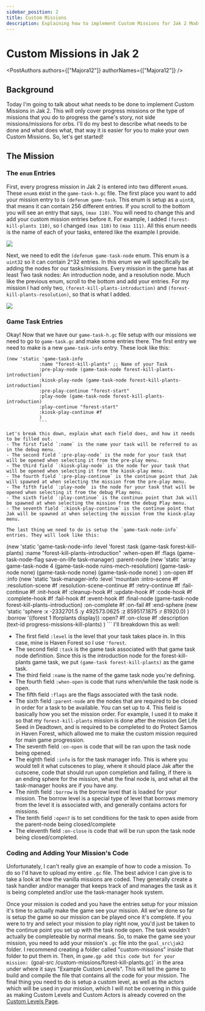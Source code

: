 ---
sidebar_position: 2
title: Custom Missions
description: Explaining how to implement Custom Missions for Jak 2 Mods
---

# Custom Missions in Jak 2

<PostAuthors authors={["Majora12"]} authorNames={["Majora12"]} />

## Background

Today I'm going to talk about what needs to be done to implement Custom Missions in Jak 2. This will only cover progress missions or the type of missions that you do to progress the game's story, not side missions/missions for orbs. I'll do my best to describe what needs to be done and what does what, that way it is easier for you to make your own Custom Missions. So, let's get started!

## The Mission

### The `enum` Entries

First, every progress mission in Jak 2 is entered into two different `enum`s. These `enum`s exist in the `game-task-h.gc` file. The first place you want to add your mission entry to is `(defenum game-task`. This enum is setup as a `uint8`, that means it can contain 256 different entries. If you scroll to the bottom you will see an entry that says, `(max 110)`. You will need to change this and add your custom mission entries before it. For example, I added `(forest-kill-plants 110)`, so I changed `(max 110)` to `(max 111)`. All this enum needs is the name of each of your tasks, entered like the example I provide.

![](./img/custom_missions/game-task-entry.png)

Next, we need to edit the `(defenum game-task-node` enum. This enum is a `uint32` so it can contain 2^32 entries. In this enum we will specifically be adding the nodes for our tasks/missions. Every mission in the game has at least Two task nodes: An introduction node, and a resolution node. Much like the previous enum, scroll to the bottom and add your entries. For my mission I had only two, `(forest-kill-plants-introduction)` and `(forest-kill-plants-resolution)`, so that is what I added. 

![](./img/custom_missions/game-task-node-entry.png)

### Game Task Entries 

Okay! Now that we have our `game-task-h.gc` file setup with our missions we need to go to `game-task.gc` and make some entries there. The first entry we need to make is a new `game-task-info` entry. These look like this:
```
(new 'static 'game-task-info
            :name "forest-kill-plants" ;; Name of your Task 
            :pre-play-node (game-task-node forest-kill-plants-introduction)
            :kiosk-play-node (game-task-node forest-kill-plants-introduction)
            :pre-play-continue "forest-start"
            :play-node (game-task-node forest-kill-plants-introduction)
            :play-continue "forest-start"
            :kiosk-play-continue #f
            )
            ```

Let's break this down, explain what each field does, and how it needs to be filled out. 
- The first field `:name` is the name your task will be referred to as in the debug menu.
- The second field `:pre-play-node` is the node for your task that will be opened when selecting it from the pre-play menu.
- The third field `:kiosk-play-node` is the node for your task that will be opened when selecting it from the kiosk-play menu.
- The fourth field `:pre-play-continue` is the continue point that Jak will spawned at when selecting the mission from the pre-play menu.
- The fifth field `:play-node` is the node for your task that will be opened when selecting it from the debug Play menu.
- The sixth field `:play-continue` is the continue point that Jak will be spawned at when selecting the mission from the debug Play menu.
- The seventh field `:kiosk-play-continue` is the continue point that Jak will be spawned at when selecting the mission from the kiosk-play menu.

The last thing we need to do is setup the `game-task-node-info` entries. They will look like this: 

```
(new 'static 'game-task-node-info
            :level 'forest
            :task (game-task forest-kill-plants)
            :name "forest-kill-plants-introduction"
            :when-open #f
            :flags (game-task-node-flag save-on-life task-manager)
            :parent-node (new 'static 'array game-task-node 4
              (game-task-node ruins-mech-resolution)
              (game-task-node none)
              (game-task-node none)
              (game-task-node none)
              )
            :on-open #f
            :info (new 'static 'task-manager-info
              :level 'mountain
              :intro-scene #f
              :resolution-scene #f
              :resolution-scene-continue #f
              :retry-continue #f
              :fail-continue #f
              :init-hook #f
              :cleanup-hook #f
              :update-hook #f
              :code-hook #f
              :complete-hook #f
              :fail-hook #f
              :event-hook #f
              :final-node (game-task-node forest-kill-plants-introduction)
              :on-complete #f
              :on-fail #f
              :end-sphere (new 'static 'sphere :x -2332701.5 :y 492573.0625 :z 859517.1875 :r 81920.0)
             )
            :borrow '((forest 1 lforplants display))
            :open? #f
            :on-close #f
            :description (text-id progress-missions-kill-plants)
            )
            ```
I'll breakdown this as well:
- The first field `:level` is the level that your task takes place in. In this case, mine is Haven Forest so I use `'forest`. 
- The second field `:task` is the game task associated with that game task node definition. Since this is the introduction node for the forest-kill-plants game task, we put `(game-task forest-kill-plants)` as the game task.
- The third field `:name` is the name of the game task node you're defining. 
- The fourth field `:when-open` is code that runs when/while the task node is open.
- The fifth field `:flags` are the flags associated with the task node. 
- The sixth field `:parent-node` are the nodes that are required to be closed in order for a task to be available. You can set up to 4. This field is basically how you set the mission order. For example, I used it to make it so that my `forest-kill-plants` mission is done after the mission Get Life Seed in Deadtown, and is required to be completed to do Protect Samos in Haven Forest, which allowed me to make the custom mission required for main game progression.
- The seventh field `:on-open` is code that will be ran upon the task node being opened. 
- The eighth field `:info` is for the task manager info. This is where you would tell it what cutscenes to play, where it should place Jak after the cutscene, code that should run upon completion and failing, if there is an ending sphere for the mission, what the final node is, and what all the task-manager hooks are if you have any. 
- The ninth field `:borrow` is the borrow level that is loaded for your mission. The borrow level is a special type of level that borrows memory from the level it is associated with, and generally contains actors for missions.
- The tenth field `:open?` is to set conditions for the task to open aside from the parent-node being closed/complete
- The eleventh field `:on-close` is code that will be run upon the task node being closed/completed. 

### Coding and Adding Your Mission's Code

Unfortunately, I can't really give an example of how to code a mission. To do so I'd have to upload my entire `.gc` file. The best advice I can give is to take a look at how the vanilla missions are coded. They generally create a task handler and/or manager that keeps track of and manages the task as it is being completed and/or use the task-manager hook system. 

Once your mission is coded and you have the entries setup for your mission it's time to actually make the game see your mission. All we've done so far is setup the game so our mission can be played once it's complete. If you were to try and select your mission to play right now, you'd just be taken to the continue point you set up with the task node open. The task wouldn't actually be completeable by normal means. So, to make the game see your mission, you need to add your mission's `.gc` file into the `goal_src\jak2` folder. I recommend creating a folder called "custom-missions" inside that folder to put them in. Then, in `game.gp add this code but for your mission: `(goal-src /custom-missions/forest-kill-plants.gc)` in the area under where it says "Example Custom Levels". This will tell the game to build and compile the file that contains all the code for your mission. The final thing you need to do is setup a custom level, as well as the actors which will be used in your mission, which I will not be covering in this guide as making Custom Levels and Custom Actors is already covered on the [Custom Levels Page](https://opengoal.dev/docs/category/custom-levels).




